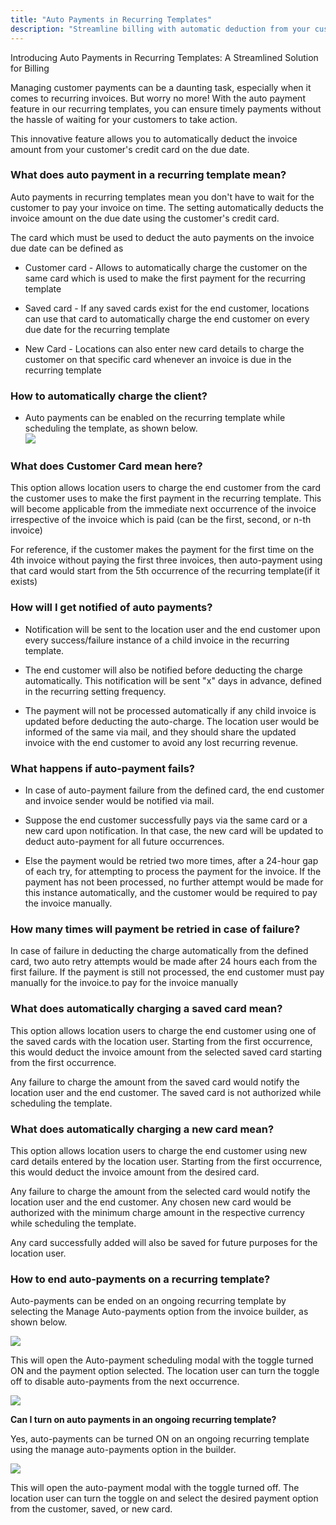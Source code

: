 ```yaml
---
title: "Auto Payments in Recurring Templates"
description: "Streamline billing with automatic deduction from your customer's credit card on the due date, ensuring timely payments without waiting for customer action."
---
```


Introducing Auto Payments in Recurring Templates: A Streamlined Solution for Billing

Managing customer payments can be a daunting task, especially when it comes to recurring invoices. But worry no more! With the auto payment feature in our recurring templates, you can ensure timely payments without the hassle of waiting for your customers to take action.

This innovative feature allows you to automatically deduct the invoice amount from your customer's credit card on the due date.

### What does auto payment in a recurring template mean?

Auto payments in recurring templates mean you don't have to wait for the customer to pay your invoice on time. The setting automatically deducts the invoice amount on the due date using the customer's credit card.

The card which must be used to deduct the auto payments on the invoice due date can be defined as

-   Customer card - Allows to automatically charge the customer on the same card which is used to make the first payment for the recurring template
    
-   Saved card - If any saved cards exist for the end customer, locations can use that card to automatically charge the end customer on every due date for the recurring template
    
-   New Card - Locations can also enter new card details to charge the customer on that specific card whenever an invoice is due in the recurring template

### How to automatically charge the client?

-   Auto payments can be enabled on the recurring template while scheduling the template, as shown below.     
  ![](https://s3.amazonaws.com/cdn.freshdesk.com/data/helpdesk/attachments/production/48242859063/original/ITni0cQc1eUZ7DTw2wRWO4Yaa7guwqmH3g.png?1659534278)

### What does Customer Card mean here?
  
This option allows location users to charge the end customer from the card the customer uses to make the first payment in the recurring template. This will become applicable from the immediate next occurrence of the invoice irrespective of the invoice which is paid (can be the first, second, or n-th invoice)

For reference, if the customer makes the payment for the first time on the 4th invoice without paying the first three invoices, then auto-payment using that card would start from the 5th occurrence of the recurring template(if it exists)  

### How will I get notified of auto payments? 

-   Notification will be sent to the location user and the end customer upon every success/failure instance of a child invoice in the recurring template.
-   The end customer will also be notified before deducting the charge automatically. This notification will be sent "x" days in advance, defined in the recurring setting frequency.
    
-   The payment will not be processed automatically if any child invoice is updated before deducting the auto-charge. The location user would be informed of the same via mail, and they should share the updated invoice with the end customer to avoid any lost recurring revenue.


### What happens if auto-payment fails?

-   In case of auto-payment failure from the defined card, the end customer and invoice sender would be notified via mail.
-   Suppose the end customer successfully pays via the same card or a new card upon notification. In that case, the new card will be updated to deduct auto-payment for all future occurrences.
    
-   Else the payment would be retried two more times, after a 24-hour gap of each try, for attempting to process the payment for the invoice. If the payment has not been processed, no further attempt would be made for this instance automatically, and the customer would be required to pay the invoice manually.

### How many times will payment be retried in case of failure?

In case of failure in deducting the charge automatically from the defined card, two auto retry attempts would be made after 24 hours each from the first failure. If the payment is still not processed, the end customer must pay manually for the invoice.to pay for the invoice manually

### What does automatically charging a saved card mean?

This option allows location users to charge the end customer using one of the saved cards with the location user. Starting from the first occurrence, this would deduct the invoice amount from the selected saved card starting from the first occurrence.

Any failure to charge the amount from the saved card would notify the location user and the end customer. The saved card is not authorized while scheduling the template.

### What does automatically charging a new card mean?

This option allows location users to charge the end customer using new card details entered by the location user. Starting from the first occurrence, this would deduct the invoice amount from the desired card.

Any failure to charge the amount from the selected card would notify the location user and the end customer. Any chosen new card would be authorized with the minimum charge amount in the respective currency while scheduling the template.

Any card successfully added will also be saved for future purposes for the location user.

### How to end auto-payments on a recurring template?

Auto-payments can be ended on an ongoing recurring template by selecting the Manage Auto-payments option from the invoice builder, as shown below.

![](https://s3.amazonaws.com/cdn.freshdesk.com/data/helpdesk/attachments/production/48242640177/original/Ofz7DZ8pfpvGRMTZWek3tfVv1UJzoSu9qA.png?1659457401)
  
This will open the Auto-payment scheduling modal with the toggle turned ON and the payment option selected. The location user can turn the toggle off to disable auto-payments from the next occurrence.

![](https://s3.amazonaws.com/cdn.freshdesk.com/data/helpdesk/attachments/production/48245831218/original/1D6-aru93aKFHnuedU4CVieJX5PT17utCA.png?1660737284)
  
**Can I turn on auto payments in an ongoing recurring template?**

Yes, auto-payments can be turned ON on an ongoing recurring template using the manage auto-payments option in the builder.

![](https://s3.amazonaws.com/cdn.freshdesk.com/data/helpdesk/attachments/production/48242640181/original/ZHrH2tOucpRTfouEBosgRkSJRrGgALK_tA.png?1659457401)

This will open the auto-payment modal with the toggle turned off. The location user can turn the toggle on and select the desired payment option from the customer, saved, or new card.